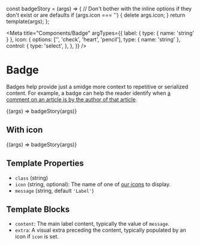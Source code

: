 const badgeStory = (args) => {
  // Don't bother with the inline options if they don't exist or are defaults
  if (args.icon === '') {
    delete args.icon;
  }
  return template(args);
};

<Meta
  title="Components/Badge"
  argTypes={{
    label: { type: { name: 'string' } },
    icon: {
      options: ['', 'check', 'heart', 'pencil'],
      type: { name: 'string' },
      control: {
        type: 'select',
      },
    },
  }}
/>

# Badge

Badges help provide just a smidge more context to repetitive or serialized content. For example, a badge can help the reader identify when [a comment on an article is by the author of that article](/docs/components-comment--role-author#role-badges).

<Canvas>
  <Story name="Basic" args={{ label: 'Hello' }}>
    {(args) => badgeStory(args)}
  </Story>
</Canvas>

## With icon

<Canvas>
  <Story name="With icon" args={{ icon: 'check', label: 'Verified' }}>
    {(args) => badgeStory(args)}
  </Story>
</Canvas>

## Template Properties

- `class` (string)
- `icon` (string, optional): The name of one of [our icons](/docs/design-icons--page) to display.
- `message` (string, default `'Label'`)

## Template Blocks

- `content`: The main label content, typically the value of `message`.
- `extra`: A visual extra preceding the content, typically populated by an icon if `icon` is set.
